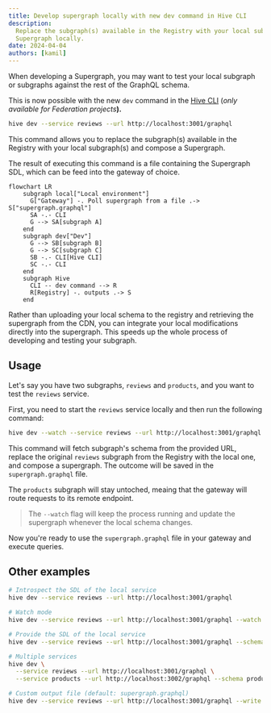```yaml
---
title: Develop supergraph locally with new dev command in Hive CLI
description:
  Replace the subgraph(s) available in the Registry with your local subgraph(s) and compose a
  Supergraph locally.
date: 2024-04-04
authors: [kamil]
---
```


When developing a Supergraph, you may want to test your local subgraph or subgraphs against the rest
of the GraphQL schema.

This is now possible with the new `dev` command in the [Hive CLI](/docs/api-reference/cli) (_only
available for Federation projects_**).**

```bash
hive dev --service reviews --url http://localhost:3001/graphql
```

This command allows you to replace the subgraph(s) available in the Registry with your local
subgraph(s) and compose a Supergraph.

The result of executing this command is a file containing the Supergraph SDL, which can be feed into
the gateway of choice.

```mermaid
flowchart LR
    subgraph local["Local environment"]
      G["Gateway"] -. Poll supergraph from a file .-> S["supergraph.graphql"]
      SA -.- CLI
      G --> SA[subgraph A]
    end
    subgraph dev["Dev"]
      G --> SB[subgraph B]
      G --> SC[subgraph C]
      SB -.- CLI[Hive CLI]
      SC -.- CLI
    end
    subgraph Hive
      CLI -- dev command --> R
      R[Registry] -. outputs .-> S
    end
```

Rather than uploading your local schema to the registry and retrieving the supergraph from the CDN,
you can integrate your local modifications directly into the supergraph. This speeds up the whole
process of developing and testing your subgraph.

## Usage

Let's say you have two subgraphs, `reviews` and `products`, and you want to test the `reviews`
service.

First, you need to start the `reviews` service locally and then run the following command:

```bash
hive dev --watch --service reviews --url http://localhost:3001/graphql
```

This command will fetch subgraph's schema from the provided URL, replace the original `reviews`
subgraph from the Registry with the local one, and compose a supergraph. The outcome will be saved
in the `supergraph.graphql` file.

The `products` subgraph will stay untoched, meaing that the gateway will route requests to its
remote endpoint.

> The `--watch` flag will keep the process running and update the supergraph whenever the local
> schema changes.

Now you're ready to use the `supergraph.graphql` file in your gateway and execute queries.

## Other examples

```bash
# Introspect the SDL of the local service
hive dev --service reviews --url http://localhost:3001/graphql

# Watch mode
hive dev --service reviews --url http://localhost:3001/graphql --watch

# Provide the SDL of the local service
hive dev --service reviews --url http://localhost:3001/graphql --schema reviews.graphql

# Multiple services
hive dev \
  --service reviews --url http://localhost:3001/graphql \
  --service products --url http://localhost:3002/graphql --schema products.graphql

# Custom output file (default: supergraph.graphql)
hive dev --service reviews --url http://localhost:3001/graphql --write super.graphql
```
